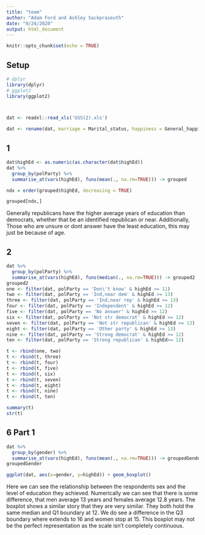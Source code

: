 ```yaml
---
title: "team"
author: "Adam Ford and Ashley Sackpraseuth"
date: "9/24/2020"
output: html_document
---
```


```r
knitr::opts_chunk$set(echo = TRUE)
```


## Setup
```r
# dplyr
library(dplyr)
# ggplot2
library(ggplot2)



dat <- readxl::read_xls('GSS(2).xls')

dat <- rename(dat, marriage = Marital_status, happiness = General_happiness, polParty = Political_party_affiliation, avgWorkWeek = Number_of_hours_usually_work_a_week, highEd = Highest_year_of_school_completed, gender = Respondents_sex)
```

## 1
```r
dat$highEd <- as.numeric(as.character(dat$highEd))
dat %>%
  group_by(polParty) %>%
  summarise_at(vars(highEd), funs(mean(., na.rm=TRUE))) -> grouped

ndx = order(grouped$highEd, decreasing = TRUE)

grouped[ndx,]

```
Generally republicans have the higher average years of education than democrats, whether that be an identified republican or near. Additionally, Those who are unsure or dont answer have the least education, this may just be because of age.

## 2
```r
dat %>%
  group_by(polParty) %>%
  summarise_at(vars(highEd), funs(median(., na.rm=TRUE))) -> grouped2
grouped2
one <- filter(dat, polParty == 'Don\'t know' & highEd >= 11)
two <- filter(dat, polParty == 'Ind,near dem' & highEd >= 13)
three <- filter(dat, polParty == 'Ind,near rep' & highEd >= 13)
four <- filter(dat, polParty == 'Independent' & highEd >= 12)
five <- filter(dat, polParty == 'No answer' & highEd >= 12)
six <- filter(dat, polParty == 'Not str democrat' & highEd >= 12)
seven <- filter(dat, polParty == 'Not str republican' & highEd >= 13)
eight <- filter(dat, polParty == 'Other party' & highEd >= 13)
nine <- filter(dat, polParty == 'Strong democrat' & highEd >= 12)
ten <- filter(dat, polParty == 'Strong republican' & highEd>= 12)

t <- rbind(one, two)
t <- rbind(t, three)
t <- rbind(t, four)
t <- rbind(t, five)
t <- rbind(t, six)
t <- rbind(t, seven)
t <- rbind(t, eight)
t <- rbind(t, nine)
t <- rbind(t, ten)

summary(t)
str(t)

```

## 6 Part 1
```r
dat %>%
  group_by(gender) %>%
  summarise_at(vars(highEd), funs(mean(., na.rm=TRUE))) -> groupedGender
groupedGender

ggplot(dat, aes(x=gender, y=highEd)) + geom_boxplot()
```
Here we can see the relationship between the respondents sex and the level of education they achieved. Numerically we can see that there is some difference, that men average 13 years and females average 12.8 years. The boxplot shows a similar story that they are very similar. They both hold the same median and Q1 boundary at 12. We do see a difference in the Q3 boundary where extends to 16 and women stop at 15. This boxplot may not be the perfect representation as the scale isn't completely continuous. 